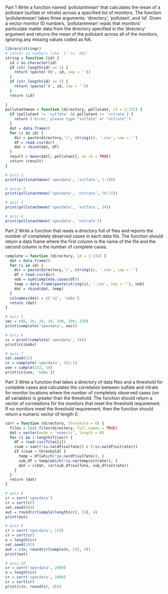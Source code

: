 Part 1
Write a function named 'pollutantmean' that calculates the mean of a pollutant (sulfate or nitrate) across a specified list of monitors. The function 'pollutantmean' takes three arguments: 'directory', 'pollutant', and 'id'. Given a vector monitor ID numbers, 'pollutantmean' reads that monitors' particulate matter data from the directory specified in the 'directory' argument and returns the mean of the pollutant across all of the monitors, ignoring any missing values coded as NA.

```r
library(stringr)
# conver id numbers like '1' to '001'
string = function (id) {
  id = as.character(id)
  if (str_length(id) == 1) {
    return (paste('00', id, sep = ''))
  }
  if (str_length(id) == 2) {
    return (paste('0', id, sep = ''))
  }
  return (id)
  
}
pollutantmean = function (directory, pollutant, id = 1:332) {
  if (pollutant != 'sulfate' && pollutant != 'nitrate') {
    return ('error, please type "sulfate" or "nitrate"')
  }
  dat = data.frame()
  for (i in id) {
    dir = paste(directory,'/', string(i), '.csv', sep = '')
    df = read.csv(dir)
    dat = rbind(dat, df)
  }
  result = mean(dat[, pollutant], na.rm = TRUE)
  return (result)
}
```

```r
# quiz 1
print(pollutantmean('specdata', 'sulfate', 1:10))

# quize 2
print(pollutantmean('specdata', 'nitrate', 70:72))

# quiz 3
print(pollutantmean('specdata', 'sulfate', 34))

# quiz 4
print(pollutantmean('specdata', 'nitrate'))
```

Part 2
Write a function that reads a directory full of files and reports the number of completely observed cases in each data file. The function should return a data frame where the first column is the name of the file and the second column is the number of complete cases.
```r
complete = function (directory, id = 1:332) {
  dat = data.frame()
  for (i in id) {
    dir = paste(directory,'/', string(i), '.csv', sep = '')
    df = read.csv(dir)
    nob = sum(complete.cases(df))
    temp = data.frame(paste(string(i), '.csv', sep = ''), nob)
    dat = rbind(dat, temp)
  }
  colnames(dat) = c('id', 'nobs')
  return (dat)
}
```

```r
# quiz 5
vec = c(6, 10, 20, 34, 100, 200, 310)
print(complete('specdata', vec))

# quiz 6
cc = print(complete('specdata', 54))
print(cc$nobs)

# quiz 7
set.seed(42)
cc = complete('specdata', 332:1)
use = sample(332, 10)
print(cc[use, 'nobs'])
```

Part 3
Write a function that takes a directory of data files and a threshold for complete cases and calculates the correlation between sulfate and nitrate for monitor locations where the number of completely observed cases (on all variables) is greater than the threshold. The function should return a vector of correlations for the monitors that meet the threshold requirement. If no monitors meet the threshold requirement, then the function should return a numeric vector of length 0. 
```r
corr = function (directory, threshold = 0) {
  files = list.files(directory, full.names = TRUE)
  dat = vector(mode = 'numeric', length = 0)
  for (i in 1:length(files)) {
    df = read.csv(files[i])
    csum = sum((!is.na(df$sulfate)) & (!is.na(df$nitrate)))
    if (csum > threshold) {
      temp = df[which(!is.na(df$sulfate)), ]
      sub_df = temp[which(!is.na(temp$nitrate)), ]
      dat = c(dat, cor(sub_df$sulfate, sub_df$nitrate))
    }
  }
  return (dat)
}
```

```r
# quiz 8
cr = corr('specdata')
cr = sort(cr)
set.seed(868)
out = round(cr[sample(length(cr), 5)], 4)
print(out)

# quiz 9
cr = corr('specdata', 129)
cr = sort(cr)
n = length(cr)
set.seed(197)
out = c(n, round(cr[sample(n, 5)], 4))
print(out)

# quiz 10
cr = corr('specdata', 2000)
n = length(cr)
cr = corr('specdata', 1000)
cr = sort(cr)
print(c(n, round(cr, 4)))
```

